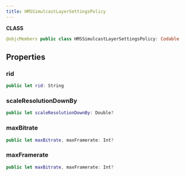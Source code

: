 ```yaml
---
title: HMSSimulcastLayerSettingsPolicy
---
```


**CLASS**

```swift
@objcMembers public class HMSSimulcastLayerSettingsPolicy: Codable
```

## Properties

### rid

```swift
public let rid: String
```

### scaleResolutionDownBy

```swift
public let scaleResolutionDownBy: Double?
```

### maxBitrate

```swift
public let maxBitrate, maxFramerate: Int?
```

### maxFramerate

```swift
public let maxBitrate, maxFramerate: Int?
```

